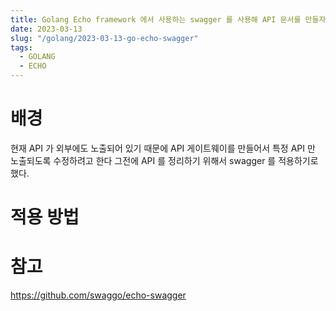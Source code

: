 ```yaml
---
title: Golang Echo framework 에서 사용하는 swagger 를 사용해 API 문서를 만들자
date: 2023-03-13
slug: "/golang/2023-03-13-go-echo-swagger"
tags:
  - GOLANG
  - ECHO
---
```


# 배경
현재 API 가 외부에도 노출되어 있기 때문에
API 게이트웨이를 만들어서 특정 API 만 노출되도록 수정하려고 한다
그전에 API 를 정리하기 위해서 swagger 를 적용하기로 했다.

# 적용 방법


# 참고
https://github.com/swaggo/echo-swagger